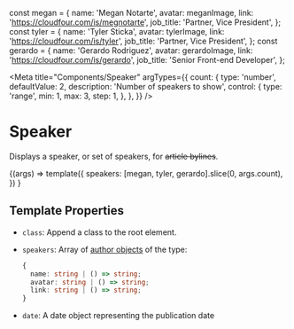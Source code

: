 const megan = {
  name: 'Megan Notarte',
  avatar: meganImage,
  link: 'https://cloudfour.com/is/megnotarte',
  job_title: 'Partner, Vice President',
};
const tyler = {
  name: 'Tyler Sticka',
  avatar: tylerImage,
  link: 'https://cloudfour.com/is/tyler',
  job_title: 'Partner, Vice President',
};
const gerardo = {
  name: 'Gerardo Rodriguez',
  avatar: gerardoImage,
  link: 'https://cloudfour.com/is/gerardo',
  job_title: 'Senior Front-end Developer',
};

<Meta
  title="Components/Speaker"
  argTypes={{
    count: {
      type: 'number',
      defaultValue: 2,
      description: 'Number of speakers to show',
      control: {
        type: 'range',
        min: 1,
        max: 3,
        step: 1,
      },
    },
  }}
/>

# Speaker

Displays a speaker, or set of speakers, for ~~article bylines~~.

<Canvas>
  <Story name="Default">
    {(args) =>
      template({
        speakers: [megan, tyler, gerardo].slice(0, args.count),
      })
    }
  </Story>
</Canvas>

## Template Properties

- `class`: Append a class to the root element.
- `speakers`: Array of [author objects](https://timber.github.io/docs/reference/timber-user/#properties) of the type:

  ```ts
  {
    name: string | () => string;
    avatar: string | () => string;
    link: string | () => string;
  }
  ```

- `date`: A date object representing the publication date
